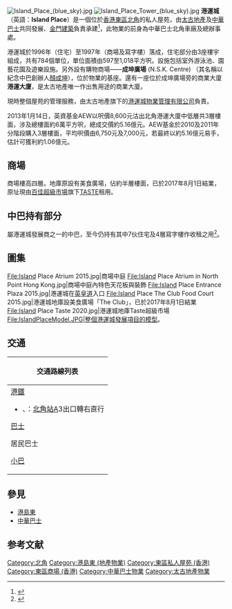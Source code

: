 [[File:Island_Place_(blue_sky).jpg|thumb]]
[[File:Island_Place_Tower_(blue_sky).jpg|thumb]] 
'''港運城'''（英語：'''Island Place'''）是一個位於[[香港|香港]][[東區_(香港)|東區]][[北角|北角]]的私人屋苑，由[[太古地產|太古地產]]及[[中華巴士|中華巴士]]共同發展、[[金門建築|金門建築]]負責承建<ref>{{cite news |title=港運城項目 |publisher=Gammon Construction |url=https://www.gammonconstruction.com/tc/project-details.php?project_id=39 |accessdate=2020-05-19 |archive-date=2021-05-04 |archive-url=https://web.archive.org/web/20210504132318/https://www.gammonconstruction.com/tc/project-details.php?project_id=39 |dead-url=no }}</ref>，此物業的前身為中華巴士北角車廠及總辦事處。

港運城於1996年（住宅）至1997年（商場及寫字樓）落成，住宅部分由3座樓宇組成，共有784個單位，單位面積由597至1,018平方呎。設施包括室外游泳池、園藝花園及遊樂設施。另外設有購物商場——'''成坤廣場''' (N.S.K. Centre) （其名稱以紀念中巴創辦人[[顏成坤|顏成坤]]），位於物業的基座。還有一座位於成坤廣場旁的商業大廈'''港運大廈'''，是太古地產唯一作出售用途的商業大廈。

現時整個屋苑的管理服務，由太古地產旗下的[[港運城物業管理有限公司|港運城物業管理有限公司]]負責。

2013年1月14日，英資基金AEW以呎價8,600元沽出北角港運大廈中低層共3層樓面，涉及總樓面約6萬平方呎，總成交價約5.16億元。AEW基金於2010及2011年分階段購入3層樓面，平均呎價由6,750元及7,000元，若最終以約5.16億元易手，估計可獲利約1.06億元。

==商場==
商場樓高四層。地庫原設有美食廣場，佔約半層樓面，已於2017年8月1日結業，原址現由[[百佳超級市場|百佳超級市場]]旗下[[TASTE|TASTE]]租用。

==中巴持有部分==
屬港運城發展商之一的中巴，至今仍持有其中7伙住宅及4層寫字樓作收租之用<ref>{{Cite web |url=https://doc.irasia.com/listco/hk/cmb/annual/ar237737-c_cmbannualreport2019_2020chn20201015.pdf |title=中巴2019/2020年度年報 |access-date=2020-10-26 |archive-date=2020-10-29 |archive-url=https://web.archive.org/web/20201029210205/https://doc.irasia.com/listco/hk/cmb/annual/ar237737-c_cmbannualreport2019_2020chn20201015.pdf |dead-url=no }}</ref>。

==圖集==
<gallery widths="150">
File:Island Place Atrium 2015.jpg|商場中庭
File:Island Place Atrium in North Point Hong Kong.jpg|商場中庭內特色天花板與裝飾
File:Island Place Entrance Plaza 2015.jpg|港運城在[[英皇道|英皇道]]入口
File:Island Place The Club Food Court 2015.jpg|港運城地庫設美食廣場「The Club」，已於2017年8月1日結業
File:Island Place Taste 2020.jpg|港運城地庫Taste超級市場
File:IslandPlaceModel.JPG|整個港運城發展項目的模型。
</gallery>

==交通==
{| class="mw-collapsible mw-collapsed wikitable" style="background:white; margin: 0 auto; width: auto;"
! 交通路線列表
|-
|
;[[港鐵|港鐵]]
*{{港鐵路線標誌|ISL}}、{{港鐵路線標誌|TKL}}：[[北角站|北角站]]A3出口轉右直行
;[[香港巴士|巴士]]
{{港島巴士簡單列表|2|2A|8H|8X|18|18P|19|19P|77|81|82|85|85A|85P|99|N8|N8X|N72}}
{{過海隧道巴士簡單列表|102|106|112|116|307P|601|603A|619|619X|671|678|679|680|680A|680B|680P|682C|690|N122|N619|N680|N691}}
;居民巴士
{{新界居民巴士簡單列表|NR945}}
;[[專線小巴|小巴]]
{{新界專線小巴簡單列表|19S}}
{{港島專線小巴簡單列表|65|65X|69}}
|}

==參見==
*[[港島東_(地產物業)|港島東]]
*[[中華巴士|中華巴士]]

==参考文献==
{{commonscat|Island Place}}
<div class="references-small">
<references />
</div>
{{太古集團}}
{{DEFAULTSORT: Island Place}}
[[Category:北角|Category:北角]]
[[Category:港島東_(地產物業)|Category:港島東 (地產物業)]]
[[Category:東區私人屋苑_(香港)|Category:東區私人屋苑 (香港)]]
[[Category:東區商場_(香港)|Category:東區商場 (香港)]]
[[Category:中華巴士物業|Category:中華巴士物業]]
[[Category:太古地產物業|Category:太古地產物業]]